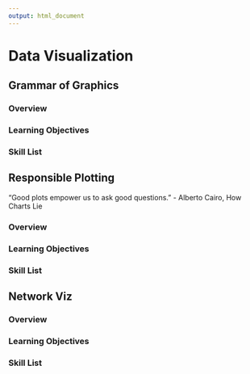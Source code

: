 ```yaml
---
output: html_document
---
```


# Data Visualization

## Grammar of Graphics {#dv-gg}

### Overview

### Learning Objectives

### Skill List

## Responsible Plotting {#dv-resp}

"Good plots empower us to ask good questions." - Alberto Cairo, How Charts Lie

### Overview

### Learning Objectives

### Skill List

## Network Viz {#ds-network-viz}

### Overview

### Learning Objectives

### Skill List
